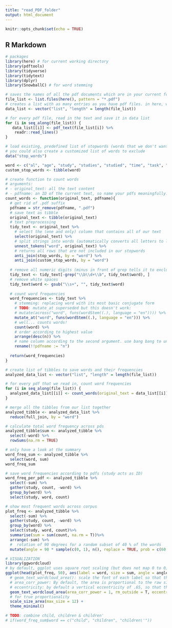 ```yaml
---
title: "read_PDF_folder"
output: html_document
---
```


```r
knitr::opts_chunk$set(echo = TRUE)
```

## R Markdown
```r
# packages
library(here) # for current working directory
library(pdftools)
library(tidyverse)
library(tidytext)
library(dplyr)
library(SnowballC) # for word stemming

# saves the names of all the pdf documents which are in your current folder
file_list <- list.files(here(), pattern = "*.pdf")
# creates a list with as many entries as you have pdf files. in here, we will save all the text content from the pdf files
data_list <- vector("list", "length" = length(file_list))

# for every pdf file, read in the text and save it in data list
for (i in seq_along(file_list)) {
   data_list[[i]] <- pdf_text(file_list[i]) %>% 
    readr::read_lines()
}

# load existing, predefined list of stopwords (words that we don't want to count)
# you could also create a customized list of words to exclude
data("stop_words")

word <- c("al", "age", "study", "studies", "studied", "time", "task", "tasks", "relation", "relationship", "relative", "relatively", "related", "relating", "relates", "relate", "score", "scores", "scored", "scoring", "measure", "measures", "measurement","month", "months", "ability", "abilities", "correlation", "correlate", "correlates", "correlations", "significance", "significant", "test", "tests", "skill", "skills", "research", "differ", "differs", "different", "difference", "differences", "variable", "variables", "https", "token", "type", "e.g", "doi", "journal", "level", "levels", "")
custom_stop_words <- tibble(word)

# create function to count words
# arguments:
# - original_text: all the text content
# - pdfname: an ID of the current text, so name your pdfs meaningfully!
count_words <- function(original_text, pdfname){
  # get rid of .pdf suffix
  pdfname = str_remove(pdfname, ".pdf")
  # save text as tibble
  original_text <- tibble(original_text)
  # text preprocessing
  tidy_text <- original_text %>%
    # select the (one and only) column that contains all of our text 
    select(original_text) %>%
    # split strings into words (automatically converts all letters to lowercase & removes punctuation)
    unnest_tokens("word", original_text) %>%
    # returns all rows that are not included in our stopwords
    anti_join(stop_words, by = "word") %>%
    anti_join(custom_stop_words, by = "word")
  
  # remove all numeric digits (minus in front of grep tells it to exclude rather then include them)
  tidy_text <- tidy_text[-grep("\\b\\d+\\b", tidy_text$word), ]
  # remove white spaces
  tidy_text$word <- gsub("\\s+", "", tidy_text$word)
  
  # count word frequencies
  word_frequencies <- tidy_text %>%
    # stemming: replacing word with its most basic conjugate form
    # TODO: mutate_at superseded but this doesn't work:   
    # mutate(across("word", funs(wordStem((.), language = "en")))) %>%
    mutate_at("word", funs(wordStem((.), language = "en"))) %>%
    # well... counts words!
    count(word) %>%
    # order according to highest value
    arrange(desc(n)) %>%
    # name column according to the second argument. use bang bang to unquote the left hand side of the assignment
    rename(!!pdfname := "n")
  
  return(word_frequencies)
}

# create list of tibbles to save words and their frequencies
analyzed_data_list <- vector("list", "length" = length(file_list))

# for every pdf that we read in, count word frequencies
for (i in seq_along(file_list)) {
  analyzed_data_list[[i]] <- count_words(original_text = data_list[[i]], pdfname = file_list[i])
}

# merge all the tibbles from our list together
analyzed_tibble <- analyzed_data_list %>%
  reduce(full_join, by = "word")

# calculate total word frequency across pds
analyzed_tibble$sum <- analyzed_tibble %>%
  select(-word) %>%
  rowSums(na.rm = TRUE)

# only have a look at the summary
word_freq_sum <- analyzed_tibble %>%
  select(word, sum)
word_freq_sum

# save word frequencies according to pdfs (study acts as ID)
word_freq_per_pdf <- analyzed_tibble %>%
  select(-sum) %>%
  gather(study, count, -word) %>%
  group_by(word) %>%
  select(study, word, count)

# show most frequent words across corpus
plot_freq <- analyzed_tibble %>%
  select(-sum) %>%
  gather(study, count, -word) %>%
  group_by(word) %>%
  select(study, word, count)%>%
  summarise(sum = sum(count, na.rm = T))%>%
  arrange(-sum) %>%
  #  rotation of 90 degrees for a random subset of 40 % of the words
  mutate(angle = 90 * sample(c(0, 1), n(), replace = TRUE, prob = c(60, 40)))

# VISUALIZATION
library(ggwordcloud)
# by default, ggplot uses square root scaling (but does not map 0 to 0)
ggplot(head(plot_freq, 50), aes(label = word, size = sum, angle = angle)) +
  # geom_text_wordcloud_area(): scale the font of each label so that the text area is a function of the raw size aesthetic (when used in combination with scale_size_area)
  # area_corr_power: By default, the area is proportional to the raw size aesthetic raised to the power 1/.7 in order to match the human area perception. To obtain an area proportional to the raw size aesthetic, it suffices to set the area_corr_power to 1
  # eccentricity: by default a vertical eccentricity of .65, so that the spiral is 1/.65 wider than taller.
  geom_text_wordcloud_area(area_corr_power = 1, rm_outside = T, eccentricity = 1) + 
  # for true proportionality
  scale_size_area(max_size = 12) +
  theme_minimal()

# TODO: combine child, children & children'
# if(word_freq_sum$word == c("child", "children", "children\'")) 
  
```

